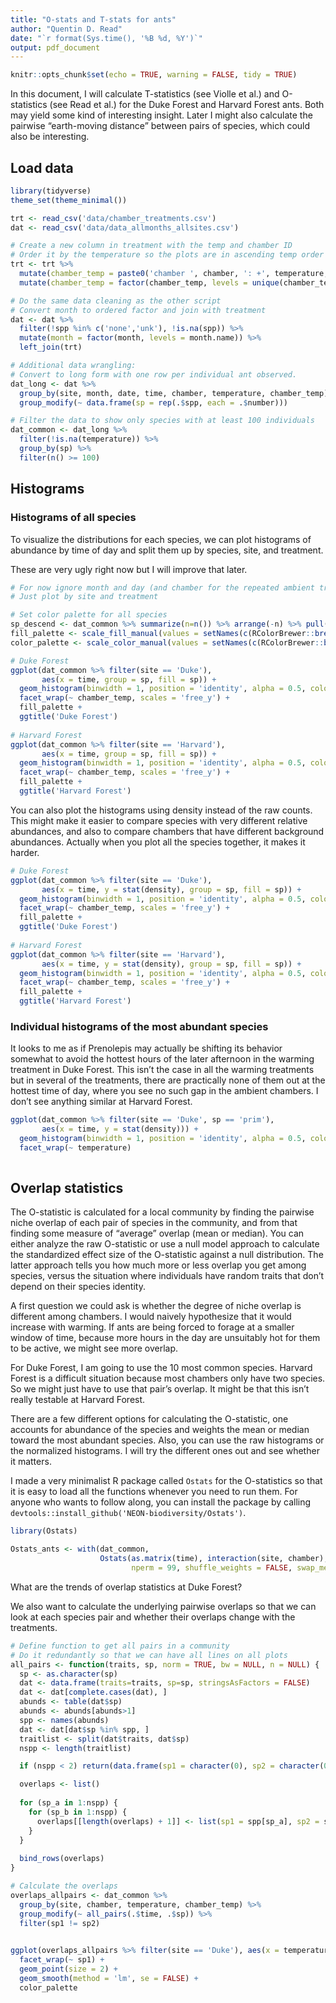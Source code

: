 ```yaml
---
title: "O-stats and T-stats for ants"
author: "Quentin D. Read"
date: "`r format(Sys.time(), '%B %d, %Y')`"
output: pdf_document
---
```



```r
knitr::opts_chunk$set(echo = TRUE, warning = FALSE, tidy = TRUE)
```

In this document, I will calculate T-statistics (see Violle et al.) and O-statistics (see Read et al.) for the Duke Forest and Harvard Forest ants. Both may yield some kind of interesting insight. Later I might also calculate the pairwise "earth-moving distance" between pairs of species, which could also be interesting.

## Load data

```r
library(tidyverse)
theme_set(theme_minimal())

trt <- read_csv('data/chamber_treatments.csv')
dat <- read_csv('data/data_allmonths_allsites.csv')

# Create a new column in treatment with the temp and chamber ID
# Order it by the temperature so the plots are in ascending temp order
trt <- trt %>%
  mutate(chamber_temp = paste0('chamber ', chamber, ': +', temperature, 'C')) %>%
  mutate(chamber_temp = factor(chamber_temp, levels = unique(chamber_temp)[order(site, temperature)]))

# Do the same data cleaning as the other script
# Convert month to ordered factor and join with treatment
dat <- dat %>%
  filter(!spp %in% c('none','unk'), !is.na(spp)) %>%
  mutate(month = factor(month, levels = month.name)) %>%
  left_join(trt)

# Additional data wrangling:
# Convert to long form with one row per individual ant observed.
dat_long <- dat %>%
  group_by(site, month, date, time, chamber, temperature, chamber_temp) %>%
  group_modify(~ data.frame(sp = rep(.$spp, each = .$number)))

# Filter the data to show only species with at least 100 individuals
dat_common <- dat_long %>%
  filter(!is.na(temperature)) %>%
  group_by(sp) %>%
  filter(n() >= 100)

```


## Histograms

### Histograms of all species

To visualize the distributions for each species, we can plot histograms of abundance by time of day and split them up by species, site, and treatment.

These are very ugly right now but I will improve that later.

```r


# For now ignore month and day (and chamber for the repeated ambient trt). 
# Just plot by site and treatment

# Set color palette for all species
sp_descend <- dat_common %>% summarize(n=n()) %>% arrange(-n) %>% pull(sp)
fill_palette <- scale_fill_manual(values = setNames(c(RColorBrewer::brewer.pal(9, 'Set1'), 'turquoise'), sp_descend))
color_palette <- scale_color_manual(values = setNames(c(RColorBrewer::brewer.pal(9, 'Set1'), 'turquoise'), sp_descend))

# Duke Forest
ggplot(dat_common %>% filter(site == 'Duke'), 
       aes(x = time, group = sp, fill = sp)) +
  geom_histogram(binwidth = 1, position = 'identity', alpha = 0.5, color = 'black') +
  facet_wrap(~ chamber_temp, scales = 'free_y') +
  fill_palette +
  ggtitle('Duke Forest')
  
# Harvard Forest
ggplot(dat_common %>% filter(site == 'Harvard'), 
       aes(x = time, group = sp, fill = sp)) +
  geom_histogram(binwidth = 1, position = 'identity', alpha = 0.5, color = 'black') +
  facet_wrap(~ chamber_temp, scales = 'free_y') +
  fill_palette +
  ggtitle('Harvard Forest')
```

You can also plot the histograms using density instead of the raw counts. This might make it easier to compare species with very different relative abundances, and also to compare chambers that have different background abundances. Actually when you plot all the species together, it makes it harder.

```r
# Duke Forest
ggplot(dat_common %>% filter(site == 'Duke'), 
       aes(x = time, y = stat(density), group = sp, fill = sp)) +
  geom_histogram(binwidth = 1, position = 'identity', alpha = 0.5, color = 'black') +
  facet_wrap(~ chamber_temp, scales = 'free_y') +
  fill_palette +
  ggtitle('Duke Forest')
  
# Harvard Forest
ggplot(dat_common %>% filter(site == 'Harvard'), 
       aes(x = time, y = stat(density), group = sp, fill = sp)) +
  geom_histogram(binwidth = 1, position = 'identity', alpha = 0.5, color = 'black') +
  facet_wrap(~ chamber_temp, scales = 'free_y') +
  fill_palette +
  ggtitle('Harvard Forest')
```

### Individual histograms of the most abundant species

It looks to me as if Prenolepis may actually be shifting its behavior somewhat to avoid the hottest hours of the later afternoon in the warming treatment in Duke Forest. This isn't the case in all the warming treatments but in several of the treatments, there are practically none of them out at the hottest time of day, where you see no such gap in the ambient chambers. I don't see anything similar at Harvard Forest.

```r
ggplot(dat_common %>% filter(site == 'Duke', sp == 'prim'), 
       aes(x = time, y = stat(density))) +
  geom_histogram(binwidth = 1, position = 'identity', alpha = 0.5, color = 'black', fill = 'red') +
  facet_wrap(~ temperature) 
  
```

## Overlap statistics

The O-statistic is calculated for a local community by finding the pairwise niche overlap of each pair of species in the community, and from that finding some measure of "average" overlap (mean or median). You can either analyze the raw O-statistic or use a null model approach to calculate the standardized effect size of the O-statistic against a null distribution. The latter approach tells you how much more or less overlap you get among species, versus the situation where individuals have random traits that don't depend on their species identity.

A first question we could ask is whether the degree of niche overlap is different among chambers. I would naively hypothesize that it would increase with warming. If ants are being forced to forage at a smaller window of time, because more hours in the day are unsuitably hot for them to be active, we might see more overlap.

For Duke Forest, I am going to use the 10 most common species. Harvard Forest is a difficult situation because most chambers only have two species. So we might just have to use that pair's overlap. It might be that this isn't really testable at Harvard Forest.

There are a few different options for calculating the O-statistic, one accounts for abundance of the species and weights the mean or median toward the most abundant species. Also, you can use the raw histograms or the normalized histograms. I will try the different ones out and see whether it matters.

I made a very minimalist R package called `Ostats` for the O-statistics so that it is easy to load all the functions whenever you need to run them. For anyone who wants to follow along, you can install the package by calling `devtools::install_github('NEON-biodiversity/Ostats')`.

```r
library(Ostats)

Ostats_ants <- with(dat_common,
                    Ostats(as.matrix(time), interaction(site, chamber), factor(sp),
                           nperm = 99, shuffle_weights = FALSE, swap_means = TRUE))
```

What are the trends of overlap statistics at Duke Forest?

We also want to calculate the underlying pairwise overlaps so that we can look at each species pair and whether their overlaps change with the treatments.

```r
# Define function to get all pairs in a community
# Do it redundantly so that we can have all lines on all plots
all_pairs <- function(traits, sp, norm = TRUE, bw = NULL, n = NULL) {
  sp <- as.character(sp)
  dat <- data.frame(traits=traits, sp=sp, stringsAsFactors = FALSE)
  dat <- dat[complete.cases(dat), ]
  abunds <- table(dat$sp)
  abunds <- abunds[abunds>1]
  spp <- names(abunds)
  dat <- dat[dat$sp %in% spp, ]
  traitlist <- split(dat$traits, dat$sp)
  nspp <- length(traitlist)

  if (nspp < 2) return(data.frame(sp1 = character(0), sp2 = character(0), overlap = numeric(0)))

  overlaps <- list()
  
  for (sp_a in 1:nspp) {
    for (sp_b in 1:nspp) {
      overlaps[[length(overlaps) + 1]] <- list(sp1 = spp[sp_a], sp2 = spp[sp_b], overlap = pairwise_overlap(a = traitlist[[sp_a]], b = traitlist[[sp_b]], norm = norm, bw = bw, n = n)[1])
    }
  }
  
  bind_rows(overlaps)
}

# Calculate the overlaps
overlaps_allpairs <- dat_common %>%
  group_by(site, chamber, temperature, chamber_temp) %>%
  group_modify(~ all_pairs(.$time, .$sp)) %>%
  filter(sp1 != sp2)
  

```

```r

ggplot(overlaps_allpairs %>% filter(site == 'Duke'), aes(x = temperature, y = overlap, group = sp2, color = sp2)) +
  facet_wrap(~ sp1) +
  geom_point(size = 2) + 
  geom_smooth(method = 'lm', se = FALSE) +
  color_palette
```

